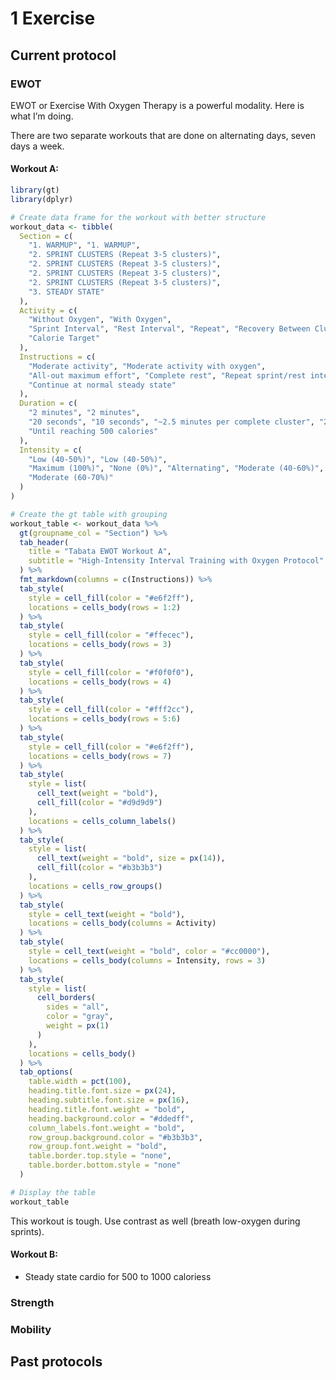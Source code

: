 # 1 Exercise

## Current protocol

### EWOT

EWOT or Exercise With Oxygen Therapy is a powerful modality. Here is what I'm doing.

There are two separate workouts that are done on alternating days, seven days a week.

#### Workout A:

```r
library(gt)
library(dplyr)

# Create data frame for the workout with better structure
workout_data <- tibble(
  Section = c(
    "1. WARMUP", "1. WARMUP",
    "2. SPRINT CLUSTERS (Repeat 3-5 clusters)", 
    "2. SPRINT CLUSTERS (Repeat 3-5 clusters)", 
    "2. SPRINT CLUSTERS (Repeat 3-5 clusters)",
    "2. SPRINT CLUSTERS (Repeat 3-5 clusters)",
    "3. STEADY STATE"
  ),
  Activity = c(
    "Without Oxygen", "With Oxygen",
    "Sprint Interval", "Rest Interval", "Repeat", "Recovery Between Clusters",
    "Calorie Target"
  ),
  Instructions = c(
    "Moderate activity", "Moderate activity with oxygen",
    "All-out maximum effort", "Complete rest", "Repeat sprint/rest intervals 3-5 times to complete one cluster", "Moderate pace after completing each cluster",
    "Continue at normal steady state"
  ),
  Duration = c(
    "2 minutes", "2 minutes",
    "20 seconds", "10 seconds", "~2.5 minutes per complete cluster", "2 minutes",
    "Until reaching 500 calories"
  ),
  Intensity = c(
    "Low (40-50%)", "Low (40-50%)",
    "Maximum (100%)", "None (0%)", "Alternating", "Moderate (40-60%)",
    "Moderate (60-70%)"
  )
)

# Create the gt table with grouping
workout_table <- workout_data %>%
  gt(groupname_col = "Section") %>%
  tab_header(
    title = "Tabata EWOT Workout A",
    subtitle = "High-Intensity Interval Training with Oxygen Protocol"
  ) %>%
  fmt_markdown(columns = c(Instructions)) %>%
  tab_style(
    style = cell_fill(color = "#e6f2ff"),
    locations = cells_body(rows = 1:2)
  ) %>%
  tab_style(
    style = cell_fill(color = "#ffecec"),
    locations = cells_body(rows = 3)
  ) %>%
  tab_style(
    style = cell_fill(color = "#f0f0f0"),
    locations = cells_body(rows = 4)
  ) %>%
  tab_style(
    style = cell_fill(color = "#fff2cc"),
    locations = cells_body(rows = 5:6)
  ) %>%
  tab_style(
    style = cell_fill(color = "#e6f2ff"),
    locations = cells_body(rows = 7)
  ) %>%
  tab_style(
    style = list(
      cell_text(weight = "bold"),
      cell_fill(color = "#d9d9d9")
    ),
    locations = cells_column_labels()
  ) %>%
  tab_style(
    style = list(
      cell_text(weight = "bold", size = px(14)),
      cell_fill(color = "#b3b3b3")
    ),
    locations = cells_row_groups()
  ) %>%
  tab_style(
    style = cell_text(weight = "bold"),
    locations = cells_body(columns = Activity)
  ) %>%
  tab_style(
    style = cell_text(weight = "bold", color = "#cc0000"),
    locations = cells_body(columns = Intensity, rows = 3)
  ) %>%
  tab_style(
    style = list(
      cell_borders(
        sides = "all",
        color = "gray",
        weight = px(1)
      )
    ),
    locations = cells_body()
  ) %>%
  tab_options(
    table.width = pct(100),
    heading.title.font.size = px(24),
    heading.subtitle.font.size = px(16),
    heading.title.font.weight = "bold",
    heading.background.color = "#ddedff",
    column_labels.font.weight = "bold",
    row_group.background.color = "#b3b3b3",
    row_group.font.weight = "bold",
    table.border.top.style = "none",
    table.border.bottom.style = "none"
  )

# Display the table
workout_table
```

This workout is tough. Use contrast as well (breath low-oxygen during sprints).

#### Workout B:

-   Steady state cardio for 500 to 1000 caloriess

### Strength

### Mobility

## Past protocols